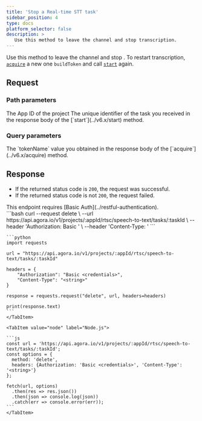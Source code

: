 ```yaml
---
title: 'Stop a Real-time STT task'
sidebar_position: 4
type: docs
platform_selector: false
description: >
   Use this method to leave the channel and stop transcription.
---
```



<RestAPILayout>
  <LeftColumn
    title={frontMatter.title}
    method="DELETE"
    endpoint="https://api.agora.io/v1/projects/{appId}/rtsc/speech-to-text/tasks/{taskId}"
  >

Use this method to leave the channel and stop <Vpd k="NAME" />. To restart transcription, [`acquire`](../v6.x/acquire) a new one `buildToken` and call [`start`](../v6.x/start) again.

## Request

### Path parameters

<PathParameter name="appId" type="string" required={true}>
The App ID of the project
</PathParameter>
<PathParameter name="taskId" type="string" required={true}>
The unique identifier of the <Vpd k="NAME" /> task you received in the response body of the [`start`](../v6.x/start) method.
</PathParameter>

### Query parameters

<PathParameter name="builderToken" type="string" required={true}>
The `tokenName` value you obtained in the response body of the [`acquire`](../v6.x/acquire) method.
</PathParameter>

## Response

- If the returned status code is `200`, the request was successful. 
- If the returned status code is not `200`, the request failed.  

</LeftColumn>

<RightColumn>

<Section title="Authorization">
This endpoint requires [Basic Auth](../restful-authentication).
</Section>

<Section title="Request example">

  <Tabs groupId="code-examples">
    <TabItem value="curl" label="curl" default>
      ```bash
      curl --request delete \
        --url https://api.agora.io/v1/projects/:appId/rtsc/speech-to-text/tasks/:taskId \
        --header 'Authorization: Basic <credentials>' \
        --header 'Content-Type: <string>'
      ```
    </TabItem>
    <TabItem value="python" label="Python">

    ```python
    import requests

    url = "https://api.agora.io/v1/projects/:appId/rtsc/speech-to-text/tasks/:taskId"

    headers = {
        "Authorization": "Basic <credentials>",
        "Content-Type": "<string>"
    }

    response = requests.request("delete", url, headers=headers)

    print(response.text)
    ```
    </TabItem>

    <TabItem value="node" label="Node.js">

    ```js
    const url = 'https://api.agora.io/v1/projects/:appId/rtsc/speech-to-text/tasks/:taskId';
    const options = {
      method: 'delete',
      headers: {Authorization: 'Basic <credentials>', 'Content-Type': '<string>'}
    };

    fetch(url, options)
      .then(res => res.json())
      .then(json => console.log(json))
      .catch(err => console.error(err));
    ```
    </TabItem>
  </Tabs>

</Section>

</RightColumn>
</RestAPILayout>
